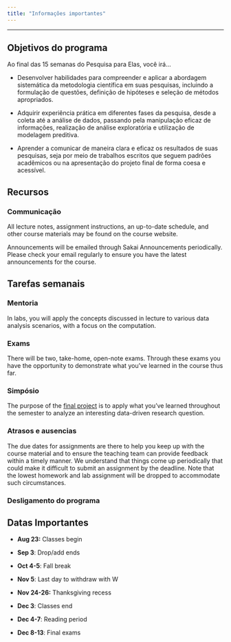 ```yaml
---
title: "Informações importantes"
---
```


<hr>

## Objetivos do programa

Ao final das 15 semanas do Pesquisa para Elas, você irá...

- Desenvolver habilidades para compreender e aplicar a abordagem sistemática da metodologia científica em suas pesquisas, incluindo a formulação de questões, definição de hipóteses e seleção de métodos apropriados.

- Adquirir experiência prática em diferentes fases da pesquisa, desde a coleta até a análise de dados, passando pela manipulação eficaz de informações, realização de análise exploratória e utilização de modelagem preditiva.

- Aprender a comunicar de maneira clara e eficaz os resultados de suas pesquisas, seja por meio de trabalhos escritos que seguem padrões acadêmicos ou na apresentação do projeto final de forma coesa e acessível.

## Recursos


### Communicação

All lecture notes, assignment instructions, an up-to-date schedule, and other course materials may be found on the course website.

Announcements will be emailed through Sakai Announcements periodically. Please check your email regularly to ensure you have the latest announcements for the course.

## Tarefas semanais

### Mentoria

In labs, you will apply the concepts discussed in lecture to various data analysis scenarios, with a focus on the computation.

### Exams

There will be two, take-home, open-note exams. Through these exams you have the opportunity to demonstrate what you've learned in the course thus far.

### Simpósio

The purpose of the [final project](/project/) is to apply what you've learned throughout the semester to analyze an interesting data-driven research question.

### Atrasos e ausencias 

The due dates for assignments are there to help you keep up with the course material and to ensure the teaching team can provide feedback within a timely manner. We understand that things come up periodically that could make it difficult to submit an assignment by the deadline. Note that the lowest homework and lab assignment will be dropped to accommodate such circumstances.

### Desligamento do programa

## Datas Importantes

-   **Aug 23:** Classes begin

-   **Sep 3**: Drop/add ends

-   **Oct 4-5**: Fall break

-   **Nov 5**: Last day to withdraw with W

-   **Nov 24-26:** Thanksgiving recess

-   **Dec 3**: Classes end

-   **Dec 4-7**: Reading period

-   **Dec 8-13**: Final exams
